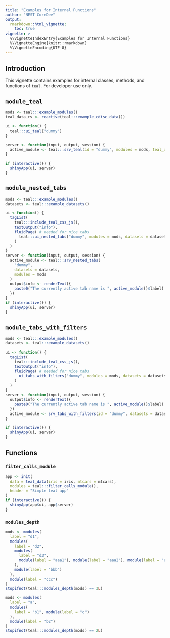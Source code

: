 ```yaml
---
title: "Examples for Internal Functions"
author: "NEST CoreDev"
output: 
  rmarkdown::html_vignette:
    toc: true
vignette: >
  %\VignetteIndexEntry{Examples for Internal Functions}
  %\VignetteEngine{knitr::rmarkdown}
  %\VignetteEncoding{UTF-8}
---
```


## Introduction

This vignette contains examples for internal classes, methods, and functions of  `teal`. 
For developer use only.


## `module_teal`
```r
mods <- teal:::example_modules()
teal_data_rv <- reactive(teal:::example_cdisc_data())

ui <- function() {
  teal:::ui_teal("dummy")
}

server <- function(input, output, session) {
  active_module <- teal:::srv_teal(id = "dummy", modules = mods, teal_data_rv = teal_data_rv)
}

if (interactive()) {
  shinyApp(ui, server)
}
```

## `module_nested_tabs`

```r
mods <- teal:::example_modules()
datasets <- teal:::example_datasets()

ui <-function() {
  tagList(
    teal:::include_teal_css_js(),
    textOutput("info"),
    fluidPage( # needed for nice tabs
      teal:::ui_nested_tabs("dummy", modules = mods, datasets = datasets)
    )
  )
}
server <- function(input, output, session) {
  active_module <- teal:::srv_nested_tabs(
    "dummy",
    datasets = datasets,
    modules = mods
  )
  output$info <- renderText({
    paste0("The currently active tab name is ", active_module()$label)
  })
}
if (interactive()) {
  shinyApp(ui, server)
}
```



## `module_tabs_with_filters`
```r
mods <- teal:::example_modules()
datasets <- teal:::example_datasets()

ui <- function() {
  tagList(
    teal:::include_teal_css_js(),
    textOutput("info"),
    fluidPage( # needed for nice tabs
      ui_tabs_with_filters("dummy", modules = mods, datasets = datasets)
    )
  )
}
server <- function(input, output, session) {
  output$info <- renderText({
    paste0("The currently active tab name is ", active_module()$label)
  })
  active_module <- srv_tabs_with_filters(id = "dummy", datasets = datasets, modules = mods)
}

if (interactive()) {
  shinyApp(ui, server)
}
```
## Functions
### `filter_calls_module`
```r
app <- init(
  data = teal_data(iris = iris, mtcars = mtcars),
  modules = teal:::filter_calls_module(),
  header = "Simple teal app"
)
if (interactive()) {
  shinyApp(app$ui, app$server)
}
```

### `modules_depth`
```r
mods <- modules(
  label = "d1",
  modules(
    label = "d2",
    modules(
      label = "d3",
      module(label = "aaa1"), module(label = "aaa2"), module(label = "aaa3")
    ),
    module(label = "bbb")
  ),
  module(label = "ccc")
)
stopifnot(teal:::modules_depth(mods) == 3L)

mods <- modules(
  label = "a",
  modules(
    label = "b1", module(label = "c")
  ),
  module(label = "b2")
)
stopifnot(teal:::modules_depth(mods) == 2L)
```
